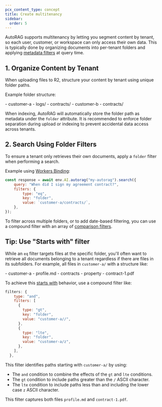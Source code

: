 ```yaml
---
pcx_content_type: concept
title: Create multitenancy
sidebar:
  order: 5
---
```



AutoRAG supports multitenancy by letting you segment content by tenant, so each user, customer, or workspace can only access their own data. This is typically done by organizing documents into per-tenant folders and applying [metadata filters](/autorag/configuration/metadata-filtering/) at query time.

## 1. Organize Content by Tenant

When uploading files to R2, structure your content by tenant using unique folder paths.

Example folder structure:

<FileTree>
- customer-a
  - logs/
  - contracts/
- customer-b
  - contracts/
</FileTree>

When indexing, AutoRAG will automatically store the folder path as metadata under the `folder` attribute. It is recommended to enforce folder separation during upload or indexing to prevent accidental data access across tenants.

## 2. Search Using Folder Filters

To ensure a tenant only retrieves their own documents, apply a `folder` filter when performing a search.

Example using [Workers Binding](/autorag/usage/workers-binding/):

```js
const response = await env.AI.autorag("my-autorag").search({
	query: "When did I sign my agreement contract?",
	filters: {
		type: "eq",
		key: "folder",
		value: `customer-a/contracts/`,
	},
});
```

To filter across multiple folders, or to add date-based filtering, you can use a compound filter with an array of [comparison filters](/autorag/configuration/metadata-filtering/#compound-filter).

## Tip: Use "Starts with" filter

While an `eq` filter targets files at the specific folder, you'll often want to retrieve all documents belonging to a tenant regardless if there are files in its subfolders. For example, all files in `customer-a/` with a structure like:

<FileTree>
- customer-a
  - profile.md
  - contracts
    - property
      - contract-1.pdf
</FileTree>

To achieve this [starts with](/autorag/configuration/metadata-filtering/#starts-with-filter-for-folders) behavior, use a compound filter like:

```js
filters: {
    type: "and",
    filters: [
      {
        type: "gt",
        key: "folder",
        value: "customer-a//",
      },
      {
        type: "lte",
        key: "folder",
        value: "customer-a/z",
      },
    ],
  },
```

This filter identifies paths starting with `customer-a/` by using:

- The `and` condition to combine the effects of the `gt` and `lte` conditions.
- The `gt` condition to include paths greater than the `/` ASCII character.
- The `lte` condition to include paths less than and including the lower case `z` ASCII character.

This filter captures both files `profile.md` and `contract-1.pdf`.